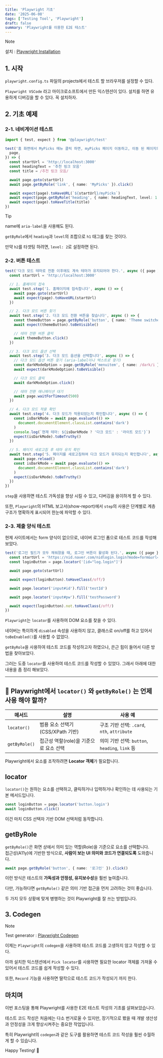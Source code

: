 ```yaml
---
title: 'Playwright 기초'
date: '2025-06-08'
tags: ['Testing Tool', 'Playwright']
draft: false
summary: 'Playwright를 이용한 E2E 테스트'
---
```


> [!NOTE]  
> 설치 : [Playwright Installation](https://playwright.dev/docs/intro)

## 1. 시작

`playwright.config.ts` 파일의 projects에서 테스트 할 브라우저를 설정할 수 있다.

`Playwright VSCode` 라고 마이크로소프트에서 만든 익스텐션이 있다. 설치를 하면 유용하게 디버깅을 할 수 있다. 꼭 설치하자.

## 2. 기초 예제

### 2-1. 네비게이션 테스트

```typescript
import { test, expect } from '@playwright/test'

test('홈 화면에서 MyPicks 메뉴 클릭 하면, myPicks 페이지 이동하고, 이동 된 페이지의 제목이 "추천 링크 모음" 이 된다.', async ({
  page,
}) => {
  const startUrl = 'http://localhost:3000'
  const headingText = '추천 링크 모음'
  const title = /추천 링크 모음/

  await page.goto(startUrl)
  await page.getByRole('link', { name: 'MyPicks' }).click()

  await expect(page).toHaveURL(`${startUrl}/myPicks`)
  await expect(page.getByRole('heading', { name: headingText, level: 1 })).toBeVisible()
  await expect(page).toHaveTitle(title)
})
```

> [!TIP]  
> name에 `aria-label`을 사용해도 된다.

`getByRole`에서 `heading`과 `level`의 조합으로 `h1` 태그를 찾는 것이다.

만약 `h2`를 타겟팅 하려면, `level: 2`로 설정하면 된다.

### 2-2. 버튼 테스트

```typescript
test('다크 모드 테마로 전환 이후에도 계속 테마가 유지되어야 한다.', async ({ page }) => {
  const startUrl = 'http://localhost:3000'

  // 1. 홈페이지 접속
  await test.step('1. 홈페이지에 접속합니다', async () => {
    await page.goto(startUrl)
    await expect(page).toHaveURL(startUrl)
  })

  // 2. 다크 모드 버튼 찾기
  await test.step('2. 다크 모드 전환 버튼을 찾습니다', async () => {
    const themeButton = page.getByRole('button', { name: 'Theme switcher' })
    await expect(themeButton).toBeVisible()

    // 테마 전환 버튼 클릭
    await themeButton.click()
  })

  // 3. 다크 모드 옵션 선택
  await test.step('3. 다크 모드 옵션을 선택합니다', async () => {
    // 다크 모드 옵션 버튼 찾기 (aria-label이나 텍스트로 찾기)
    const darkModeOption = page.getByRole('menuitem', { name: /dark/i })
    await expect(darkModeOption).toBeVisible()

    // 다크 모드 클릭
    await darkModeOption.click()

    // 테마 전환 애니메이션 대기
    await page.waitForTimeout(500)
  })

  // 4. 다크 모드 적용 확인
  await test.step('4. 다크 모드가 적용되었는지 확인합니다', async () => {
    const isDarkMode = await page.evaluate(() =>
      document.documentElement.classList.contains('dark')
    )
    console.log(`현재 테마: ${isDarkMode ? '다크 모드' : '라이트 모드'}`)
    expect(isDarkMode).toBeTruthy()
  })

  // 5. 페이지 새로고침 후 테마 유지 확인
  await test.step('5. 페이지를 새로고침하여 다크 모드가 유지되는지 확인합니다', async () => {
    await page.reload()
    const isDarkMode = await page.evaluate(() =>
      document.documentElement.classList.contains('dark')
    )
    expect(isDarkMode).toBeTruthy()
  })
})
```

`step`을 사용하면 테스트 가독성을 향상 시킬 수 있고, 디버깅을 용이하게 할 수 있다.

또한, `Playwright`의 HTML 보고서(show-report)에서 `step`의 사용은 단계별로 계층 구조가 명확하게 표시되어 한눈에 파악할 수 있다.

### 2-3. 제출 양식 테스트

현제 사이트에서는 form 양식이 없으므로, 네이버 로그인 폼으로 테스트 코드를 작성해 보았다.

```typescript
test('로그인 필드가 모두 채워졌을 때, 로그인 버튼이 활성화 된다.', async ({ page }) => {
  const startUrl = 'https://nid.naver.com/nidlogin.login?mode=form&url=https://www.naver.com/'
  const loginButton = page.locator('[id="log.login"]')

  await page.goto(startUrl)

  await expect(loginButton).toHaveClass(/off/)

  await page.locator('input#id').fill('testId')

  await page.locator('input#pw').fill('testPassword')

  await expect(loginButton).not.toHaveClass(/off/)
})
```

`Playwright`는 `locator`를 사용하여 DOM 요소를 찾을 수 있다.

네이버는 특이하게 `disabled` 속성을 사용하지 않고, 클래스로 on/off를 하고 있어서 `toBeEnabled()`를 사용할 수 없었다.

`getByRole`을 사용하여 테스트 코드를 작성하고자 하였으나, 은근 힘이 들어서 다른 방법을 찾아보았다.

그러는 도중 `locator`를 사용하여 테스트 코드를 작성할 수 있었다. 그래서 아래에 대한 내용을 좀 정리 해보았다.

---

## 🎯 Playwright에서 `locator()` 와 `getByRole()` 는 언제 사용 해야 할까?

| 메서드        | 설명                                   | 사용 예                                        |
| ------------- | -------------------------------------- | ---------------------------------------------- |
| `locator()`   | 범용 요소 선택기 (CSS/XPath 기반)      | 구조 기반 선택: `.card`, `nth`, `attribute`    |
| `getByRole()` | 접근성 역할(role)을 기준으로 요소 선택 | 의미 기반 선택: `button`, `heading`, `link` 등 |

Playwright에서 요소를 조작하려면 **Locator 객체**가 필요합니다.

## locator

`locator()`는 원하는 요소를 선택하고, 클릭하거나 입력하거나 확인하는 데 사용되는 기본 메서드입니다.

```typescript
const loginButton = page.locator('button.login')
await loginButton.click()
```

이건 마치 CSS 선택자 기반 DOM 선택처럼 동작합니다.

## getByRole

`getByRole()`은 화면 상에서 의미 있는 역할(Role)을 기준으로 요소를 선택합니다.  
접근성(A11y)에 기반한 방식으로, **사람이 보는 UI 의미와 코드가 연결되도록** 도와줍니다.

```typescript
await page.getByRole('button', { name: '로그인' }).click()
```

이런 방식은 테스트의 **가독성과 안정성, 유지보수성**을 훨씬 높여줍니다.

다만, 가능하다면 `getByRole()` 같은 의미 기반 접근을 먼저 고려하는 것이 좋습니다.

두 가지 모두 상황에 맞게 병행하는 것이 Playwright를 잘 쓰는 방법입니다.

## 3. Codegen

> [!NOTE]  
> Test generator : [Playwright Codegen](https://playwright.dev/docs/codegen)

이제는 `Playwright`의 `codegen`을 사용하여 테스트 코드를 고생하지 않고 작성할 수 있다.

아까 설치한 익스텐션에서 `Pick locator`를 사용하면 필요한 locator 객체를 가져올 수 있어서 테스트 코드를 쉽게 작성할 수 있다.

또한, `Record` 기능을 사용하면 딸칵으로 테스트 코드가 작성되기 까지 한다.

## 마치며

이번 포스팅을 통해 Playwright를 사용한 E2E 테스트 작성의 기초를 살펴보았습니다.

테스트 코드 작성은 처음에는 다소 번거로울 수 있지만, 장기적으로 봤을 때 개발 생산성과 안정성을 크게 향상시켜주는 중요한 작업입니다.

특히 Playwright의 `codegen`과 같은 도구를 활용하면 테스트 코드 작성을 훨씬 수월하게 할 수 있습니다.

Happy Testing! 🚀
